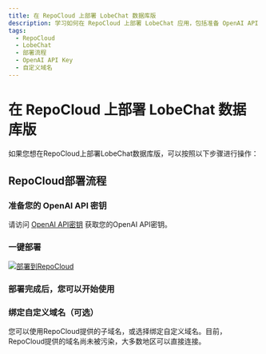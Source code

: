 ```yaml
---
title: 在 RepoCloud 上部署 LobeChat 数据库版
description: 学习如何在 RepoCloud 上部署 LobeChat 应用，包括准备 OpenAI API Key、点击部署按钮、绑定自定义域名等操作。
tags:
  - RepoCloud
  - LobeChat
  - 部署流程
  - OpenAI API Key
  - 自定义域名
---
```


# 在 RepoCloud 上部署 LobeChat 数据库版

如果您想在RepoCloud上部署LobeChat数据库版，可以按照以下步骤进行操作：

## RepoCloud部署流程

<Steps>

### 准备您的 OpenAI API 密钥

请访问 [OpenAI API密钥](https://platform.openai.com/account/api-keys) 获取您的OpenAI API密钥。

### 一键部署

[![部署到RepoCloud](https://d16t0pc4846x52.cloudfront.net/deploy.svg)](https://repocloud.io/details/?app_id=248)

### 部署完成后，您可以开始使用

### 绑定自定义域名（可选）

您可以使用RepoCloud提供的子域名，或选择绑定自定义域名。目前，RepoCloud提供的域名尚未被污染，大多数地区可以直接连接。

</Steps>
